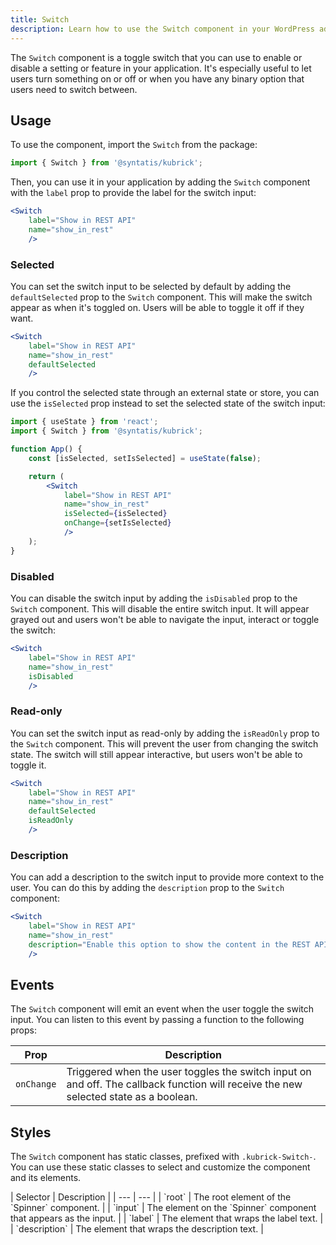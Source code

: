 ```yaml
---
title: Switch
description: Learn how to use the Switch component in your WordPress admin application.
---
```


The `Switch` component is a toggle switch that you can use to enable or disable a setting or feature in your application. It's especially useful to let users turn something on or off or when you have any binary option that users need to switch between.

## Usage

To use the component, import the `Switch` from the package:

```jsx
import { Switch } from '@syntatis/kubrick';
```

Then, you can use it in your application by adding the `Switch` component with the `label` prop to provide the label for the switch input:

```jsx
<Switch
	label="Show in REST API"
	name="show_in_rest"
	/>
```

### Selected

You can set the switch input to be selected by default by adding the `defaultSelected` prop to the `Switch` component. This will make the switch appear as when it's toggled on. Users will be able to toggle it off if they want.

```jsx {4}
<Switch
	label="Show in REST API"
	name="show_in_rest"
	defaultSelected
	/>
```

If you control the selected state through an external state or store, you can use the `isSelected` prop instead to set the selected state of the switch input:

```jsx {10}
import { useState } from 'react';
import { Switch } from '@syntatis/kubrick';

function App() {
	const [isSelected, setIsSelected] = useState(false);

	return (
		<Switch
			label="Show in REST API"
			name="show_in_rest"
			isSelected={isSelected}
			onChange={setIsSelected}
			/>
	);
}
```

### Disabled

You can disable the switch input by adding the `isDisabled` prop to the `Switch` component. This will disable the entire switch input. It will appear grayed out and users won't be able to navigate the input, interact or toggle the switch:

```jsx {4}
<Switch
	label="Show in REST API"
	name="show_in_rest"
	isDisabled
	/>
```

### Read-only

You can set the switch input as read-only by adding the `isReadOnly` prop to the `Switch` component. This will prevent the user from changing the switch state. The switch will still appear interactive, but users won't be able to toggle it.

```jsx {4}
<Switch
	label="Show in REST API"
	name="show_in_rest"
	defaultSelected
	isReadOnly
	/>
```

### Description

You can add a description to the switch input to provide more context to the user. You can do this by adding the `description` prop to the `Switch` component:

```jsx {4}
<Switch
	label="Show in REST API"
	name="show_in_rest"
	description="Enable this option to show the content in the REST API."
	/>
```

## Events

The `Switch` component will emit an event when the user toggle the switch input. You can listen to this event by passing a function to the following props:

| Prop | Description |
| --- | --- |
| `onChange` | Triggered when the user toggles the switch input on and off. The callback function will receive the new selected state as a boolean. |

## Styles

The `Switch` component has static classes, prefixed with `.kubrick-Switch-`. You can use these static classes to select and customize the component and its elements.

<div className="table-classes">
| Selector | Description |
| --- | --- |
| `root` | The root element of the `Spinner` component. |
| `input` | The element on the `Spinner` component that appears as the input. |
| `label` | The element that wraps the label text. |
| `description` | The element that wraps the description text. |
</div>
